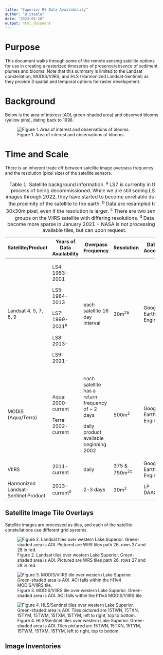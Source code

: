 ```yaml
---
title: "Superior RS Data Availability"
author: "B Steele"
date: "2023-01-20"
output: html_document
---
```


# Purpose

This document walks through some of the remote sensing satellite options for use in creating a rasterized timeseries of presence/absence of sediment plumes and blooms. Note that this summary is limited to the Landsat constellation, MODIS/VIIRS, and HLS (Harmonized Landsat-Sentinel) as they provide 3 spatial and temporal options for raster development.

# Background

Below is the area of interest (AOI, green-shaded area) and observed blooms (yellow pins), dating back to 1998.

![Figure 1. Area of interest and observations of blooms.](images/SUP_aoi_blooms-01.jpg)

# Time and Scale

There is an inherent trade off between satellite image overpass frequency and the resolution (pixel size) of the satellite sensors.

+-------------------------------------+----------------------------+----------------------------------------------------+----------------+---------------------+
| Satellite/Product                   | Years of Data Availability | Overpass Frequency                                 | Resolution     | Data Access         |
+=====================================+============================+====================================================+================+=====================+
| Landsat 4, 5, 7, 8, 9               | LS4: 1983-2001             | each satellite 16 day interval                     | 30m^2b^        | Google Earth Engine |
|                                     |                            |                                                    |                |                     |
|                                     | LS5: 1984-2013             |                                                    |                |                     |
|                                     |                            |                                                    |                |                     |
|                                     | LS7: 1999-2021^a^          |                                                    |                |                     |
|                                     |                            |                                                    |                |                     |
|                                     | LS8: 2013-                 |                                                    |                |                     |
|                                     |                            |                                                    |                |                     |
|                                     | LS9: 2021-                 |                                                    |                |                     |
+-------------------------------------+----------------------------+----------------------------------------------------+----------------+---------------------+
| MODIS (Aqua/Terra)                  | Aqua: 2000-current         | each satellite has a return frequency of \~ 2 days | 500m^2^        | Google Earth Engine |
|                                     |                            |                                                    |                |                     |
|                                     | Terra: 2002-current        | daily product available beginning 2002             |                |                     |
+-------------------------------------+----------------------------+----------------------------------------------------+----------------+---------------------+
| VIIRS                               | 2011-current               | daily                                              | 375 & 750m^2c^ | Google Earth Engine |
+-------------------------------------+----------------------------+----------------------------------------------------+----------------+---------------------+
| Harmonized Landsat-Sentinel Product | 2013-current^d^            | 2-3 days                                           | 30m^2^         | LP DAAC             |
+-------------------------------------+----------------------------+----------------------------------------------------+----------------+---------------------+

: Table 1. Satellite background information. ^a^ LS7 is currently in the process of being decommissioned. While we are still seeing LS7 images through 2022, they have started to become unreliable due to the proximity of the satellite to the earth. ^b^ Data are resampled to a 30x30m pixel, even if the resolution is larger. ^c^ There are two sensor groups on the VIIRS satellite with differing resolutions. ^d^ Data become more sparse in January 2021 - NASA is not processing all available tiles, but can upon request.

## Satellite Image Tile Overlays

Satellite images are processed as tiles, and each of the satellite constellations use different grid systems.

![Figure 2. Landsat tiles over western Lake Superior. Green-shaded area is AOI. Pictured are WRS tiles path 26, rows 27 and 28 in red.](images/Superior_Landsat_tiles-01.jpg)

![Figure 3. MODIS/VIIRS tile over western Lake Superior. Green-shaded area is AOI. AOI falls within the h11v4 MODIS/VIIRS tile.](images/Superior_MODIS-VIIRS_tiles-02.jpg)

![Figure 4. HLS/Sentinel tiles over western Lake Superior. Green-shaded area is AOI. Tiles pictured are 15TWN, 15TXN, 15TYM, 15TWM, 15TXM, 15TYM, left to right, top to bottom.](images/Superior_HLS_tiles-01.jpg)

## Image Inventories
